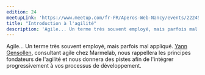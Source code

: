 ```yaml
---
edition: 24
meetupLink: 'https://www.meetup.com/fr-FR/Aperos-Web-Nancy/events/222454586/'
title: "Introduction à l'agilité"
description: 'Agile... Un terme très souvent employé, mais parfois mal appliqué.'
---
```


Agile... Un terme très souvent employé, mais parfois mal appliqué. [Yann Gensollen](https://twitter.com/yann_g), consultant agile chez Marmelab, nous rappellera les principes fondateurs de l'agilité et nous donnera des pistes afin de l'intégrer progressivement à vos processus de développement.
